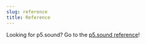 ```yaml
---
slug: reference
title: Reference
---
```


Looking for p5.sound? Go to the <a href="https://archive.p5js.org/reference/#/libraries/p5.sound">p5.sound reference</a>!
